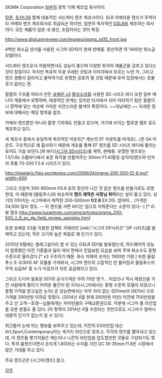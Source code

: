 SIGMA Corporation
[[일본]]의 광학 기재 제조업 회사이다.

[[탐론]], [[토키나]]와 함께 대표적인 서드파티 렌즈 제조사이다. SLR 카메라용 렌즈가 주력이라 카메라 렌즈 제조회사로 취급되곤 하지만, 엄연히 독자적인 [[DSLR]]을 제조하는 회사이다. 모든 제품이 일본 내 생산, 조립이라는 것이 특징.

http://www.digicamreview.com/images/sigma_sd15_front.jpg

4백만 화소급 센서를 사용한 시그마 SD15이 현재 판매중. 환산하면 약 1400만 화소급 모델이다.

서드파티 렌즈로서 저렴하면서도 성능이 좋으며 다양한 화각의 제품군을 갖추고 있다는 것이 장점이다. 하지만 특유의 무광 우레탄 코팅과 이미지에서 흐르는 누런 끼, 그리고 렌즈 경통이 갈라지고 몰락하기로 유명한 공포의 펄 코팅 때문에 유저 입장에서는 호불호가 갈리는 편.

필름의 구조를 따라서 만든 [[포베온 x3]] [[촬상소자]]를 사용한 SD 시리즈 바디 또한 일부 매니아 계층에서 유명하며, 태생적인 한계는 있지만 타사에서 쉬이 따라하기 힘든 필름이나 망막에 닿는 색상에 가까운 자연스러운 발색이 특징이다. ~~대낮에만.~~ 자세한 정보에 대해서는 해당 항목을 참조.

카메라 렌즈뿐만 아니라 촬영 기자재도 만들고 있으며, 거기에 쓰이는 할로겐 램프 등도 제조하고 있다.

세 제조사 중에서 유일하게 독자적인 마운트[* 캐논의 EF 마운트를 마개조(...)한 SA 마운트. 구조적으로 꽤 흡사하기 때문에 개조를 통해 EF 렌즈를 SD 시리즈 바디에 물리는 유저도 가끔 보인다.]와 바디([[시그마 SD시리즈]])를 제작, 판매중. 유명한 렌즈로는 1.5/1.6x 크롭바디에서 표준 화각을 만들어주는 30mm F1.4(통칭 삼식이)렌즈와 빈자의 흑통 70-200 F2.8 시리즈가 있다.

http://pixelaris.files.wordpress.com/2009/04/sigma-200-500-f2-8.jpg?width=600

그리고 가끔씩 300-800mm f/5.6 등의 정신이 나간 것 같은 렌즈를 만들기로도 유명한데, 이 때문에 [올림푸스]와 비슷하게 '''렌즈 제작은 사장님 취미'''라는 설이 돌고 있다. 상기의 이미지는 시그마에서 제작한 200-500mm '''f/2.8''' EX DG. 엄마야... (가격은 34,000 달러 정도. -- 이 렌즈를 사면 바디는 덤으로 끼워준다는 소문이 있다--) [* 리뷰 참조 http://www.juzaphoto.com/eng/articles/sigma_200-500_2_8_ex_dg_field_review_samples.htm]

또한 포베온 X3을 이용한 컴팩트 카메라인 [wiki:"시그마 DP시리즈" DP 시리즈]를 발매하고 있는데, 작은 크기와 높은 화질로 꽤 인기가 있다.

2010년 9월에는 플래그쉽이라 할 수 있는 DSLR SD1을 발표했는데, 하드웨어적 성능이 참혹했던 이전 기종들과 달리 여러 면에서 진일보된 모습을 보여 주며 화소수도 중형 수준으로 올라갔다.[* x3 구조이기 때문. 화소 자체의 숫자는 1500만 가량.] 또한 올림푸스 E-3/30의 AF 모듈을 가져와서, 시그마 렌즈의 고질적인 핀 틀어짐과 올림푸스의 무적 싱글AF 중 누가 이길지가 자뭇 궁금해지고 있다.

그리고 드디어 발표된 SD1의 공식가격은 무려 70만 엔 !!... 이었으나 역시 제정신을 가진 사람에게 팔리기 어려운 물건이 된 지라(시그마에서는 중형 수준의 모델이 되었으니 중형 가격을 받고싶은 눈치) 곧 성능면에서는 아무 차이 없는 SD1merill (SD1m) 으로 가격을 300만원 이하로 맞췄다. (2014년 4월 현재 200만원 미만) 이전에 700만원을 주고 산 고객--호갱--님들에게는 차이만큼의 구매교환권으로. 덕분에 시그마 풀 라인업을 갖춘 분들도 좀 있다. (이 항목이 2014년 4월 수정되는 것만으로도 시그마가 얼마나 대중적 인기가 없는지 알 수 있다) 

최근들어 눈에 띄는 행보를 보여주고 있는데, 이전의 EX라인업 대신 Art,Sport,Contemporary라는 세가지 라인으로 맞추고, 각각의 렌즈를 뽑아내고 있는데, 이 렌즈들 몇가지들은 캐논이나 니콘의 라인업을 압도할만한 것들로 구성되기도 했다. 특히 줌렌즈이면서 조리개 1.8이라는 수치를 가진 DC 18-35mm f1.8은 시장에서 많은 기대를 하고 있다.

주요 렌즈군은 [시그마/렌즈] 참고.


[[각주]]
